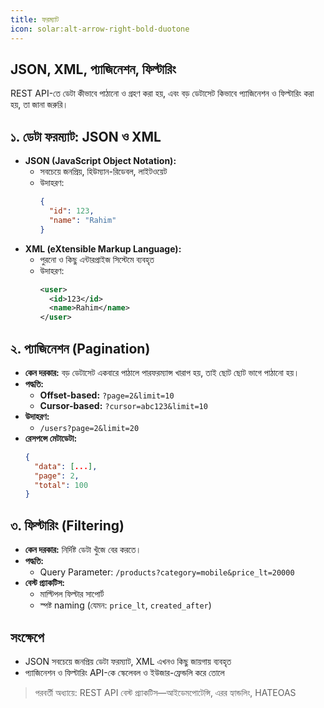 ```yaml
---
title: ফরম্যাট
icon: solar:alt-arrow-right-bold-duotone
---
```


## JSON, XML, প্যাজিনেশন, ফিল্টারিং

REST API-তে ডেটা কীভাবে পাঠানো ও গ্রহণ করা হয়, এবং বড় ডেটাসেট কিভাবে প্যাজিনেশন ও ফিল্টারিং করা হয়, তা জানা জরুরি।

## ১. ডেটা ফরম্যাট: JSON ও XML
- **JSON (JavaScript Object Notation):**
  - সবচেয়ে জনপ্রিয়, হিউম্যান-রিডেবল, লাইটওয়েট
  - উদাহরণ:
    ```json
    {
      "id": 123,
      "name": "Rahim"
    }
    ```
- **XML (eXtensible Markup Language):**
  - পুরনো ও কিছু এন্টারপ্রাইজ সিস্টেমে ব্যবহৃত
  - উদাহরণ:
    ```xml
    <user>
      <id>123</id>
      <name>Rahim</name>
    </user>
    ```

## ২. প্যাজিনেশন (Pagination)
- **কেন দরকার:** বড় ডেটাসেট একবারে পাঠালে পারফরম্যান্স খারাপ হয়, তাই ছোট ছোট ভাগে পাঠানো হয়।
- **পদ্ধতি:**
  - **Offset-based:** `?page=2&limit=10`
  - **Cursor-based:** `?cursor=abc123&limit=10`
- **উদাহরণ:**
  - `/users?page=2&limit=20`
- **রেসপন্সে মেটাডেটা:**
    ```json
    {
      "data": [...],
      "page": 2,
      "total": 100
    }
    ```

## ৩. ফিল্টারিং (Filtering)
- **কেন দরকার:** নির্দিষ্ট ডেটা খুঁজে বের করতে।
- **পদ্ধতি:**
  - Query Parameter: `/products?category=mobile&price_lt=20000`
- **বেস্ট প্র্যাকটিস:**
  - মাল্টিপল ফিল্টার সাপোর্ট
  - স্পষ্ট naming (যেমন: `price_lt`, `created_after`)

## সংক্ষেপে
- JSON সবচেয়ে জনপ্রিয় ডেটা ফরম্যাট, XML এখনও কিছু জায়গায় ব্যবহৃত
- প্যাজিনেশন ও ফিল্টারিং API-কে স্কেলেবল ও ইউজার-ফ্রেন্ডলি করে তোলে

> পরবর্তী অধ্যায়ে: REST API বেস্ট প্র্যাকটিস—আইডেমপোটেন্সি, এরর হ্যান্ডলিং, HATEOAS

